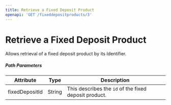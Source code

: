 ```yaml
---
title: Retrieve a Fixed Deposit Product
openapi: 'GET /fixeddepositproducts/3'
---
```


# Retrieve a Fixed Deposit Product

Allows retrieval of a fixed deposit product by its Identifier.

##### Path Parameters

| **Attribute** | **Type** | **Description** |
| --- | --- | --- |
| fixedDepositId | String | This describes the `id` of the fixed deposit product. |
